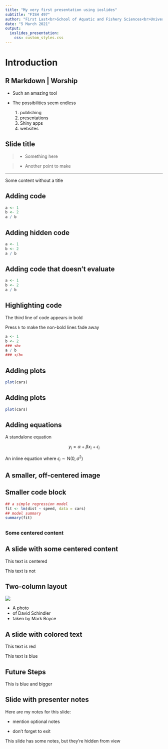 ```yaml
---
title: "My very first presentation using ioslides"
subtitle: "FISH 497"
author: "First Last<br>School of Aquatic and Fishery Sciences<br>University of Washington"
date: "5 March 2021"
output:
  ioslides_presentation:
    css: custom_styles.css
---
```


# Introduction

## R Markdown | Worship

- Such an amazing tool  
- The possibilities seem endless

    1) publishing  
    2) presentations  
    3) Shiny apps  
    4) websites

## Slide title

> * Something here

> * Another point to make

---

Some content without a title

## Adding code

```r
a <- 1
b <- 2
a / b
```


## Adding hidden code

```r
a <- 1
b <- 2
a / b
```


## Adding code that doesn't evaluate

```r
a <- 1
b <- 2
a / b
```


## Highlighting code

The third line of code appears in bold

Press `h` to make the non-bold lines fade away

```r
a <- 1
b <- 2
### <b>
a / b
### </b>
```


## Adding plots

```r
plot(cars)
```


## Adding plots

```r
plot(cars)
```

## Adding equations

A standalone equation

$$
y_i = \alpha + \beta x_i + \epsilon_i
$$

An inline equation where $\epsilon_i \sim \text{N}(0, \sigma^2)$


## {data-background=img/rmarkdown.png data-background-size=cover}


## A smaller, off-centered image {data-background=img/rmarkdown.png data-background-size="50%" data-background-position="0% 50%"}


## Smaller code block {.smaller}

```r
## a simple regression model
fit <- lm(dist ~ speed, data = cars)
## model summary
summary(fit)
```

## {.flexbox .vcenter}

### Some centered content


## A slide with some centered content

<div class="centered">
This text is centered
</div>

This text is not

## Two-column layout

<div class="columns-2">
  ![](img/dw.png)

  * A photo
  * of David Schindler
  * taken by Mark Boyce
</div>

## A slide with colored text

<div class="red2">
This text is red
</div>

<div class="blue">
This text is blue
</div>


## Future Steps {.blue-text .bigger}

This is blue and bigger


## Slide with presenter notes

<div class="notes">
Here are my notes for this slide:

* mention optional notes

* don't forget to exit
</div>

This slide has some notes, but they're hidden from view


